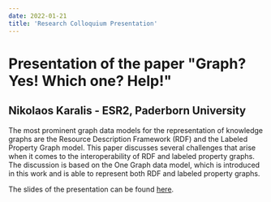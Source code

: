---
date: 2022-01-21
title: 'Research Colloquium Presentation'
---

# Presentation of the paper "Graph? Yes! Which one? Help!"
## Nikolaos Karalis - ESR2, Paderborn University

The most prominent graph data models for the representation of knowledge graphs are the Resource Description Framework (RDF) and the Labeled Property Graph model. This paper discusses several challenges that arise when it comes to the interoperability of RDF  and labeled property graphs. The discussion is based on the One Graph data model, which is introduced in this work and is able to represent both RDF and labeled property graphs.

The slides of the presentation can be found [here](/downloads/2021-11-26-Koulierakis_colloquium_slides.pdf).
